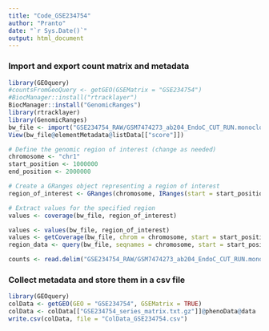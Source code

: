 ```yaml
---
title: "Code_GSE234754"
author: "Pranto"
date: "`r Sys.Date()`"
output: html_document
---
```

### Import and export count matrix and metadata
```r
library(GEOquery)
#countsFromGeoQuery <- getGEO(GSEMatrix = "GSE234754")
#BiocManager::install("rtracklayer")
BiocManager::install("GenomicRanges")
library(rtracklayer)
library(GenomicRanges)
bw_file <- import("GSE234754_RAW/GSM7474273_ab204_EndoC_CUT_RUN.monoclonal.bed.bw")
View(bw_file@elementMetadata@listData[["score"]])

# Define the genomic region of interest (change as needed)
chromosome <- "chr1"
start_position <- 1000000
end_position <- 2000000

# Create a GRanges object representing a region of interest
region_of_interest <- GRanges(chromosome, IRanges(start = start_position, end = end_position))

# Extract values for the specified region
values <- coverage(bw_file, region_of_interest)

values <- values(bw_file, region_of_interest)
values <- getCoverage(bw_file, chrom = chromosome, start = start_position, end = end_position)
region_data <- query(bw_file, seqnames = chromosome, start = start_position, end = end_position)

counts <- read.delim("GSE234754_RAW/GSM7474273_ab204_EndoC_CUT_RUN.monoclonal.bed.bw")
```

### Collect metadata and store them in a csv file
```r
library(GEOquery)
colData <- getGEO(GEO = "GSE234754", GSEMatrix = TRUE)
colData <- colData[["GSE234754_series_matrix.txt.gz"]]@phenoData@data
write.csv(colData, file = "ColData_GSE234754.csv")
```

